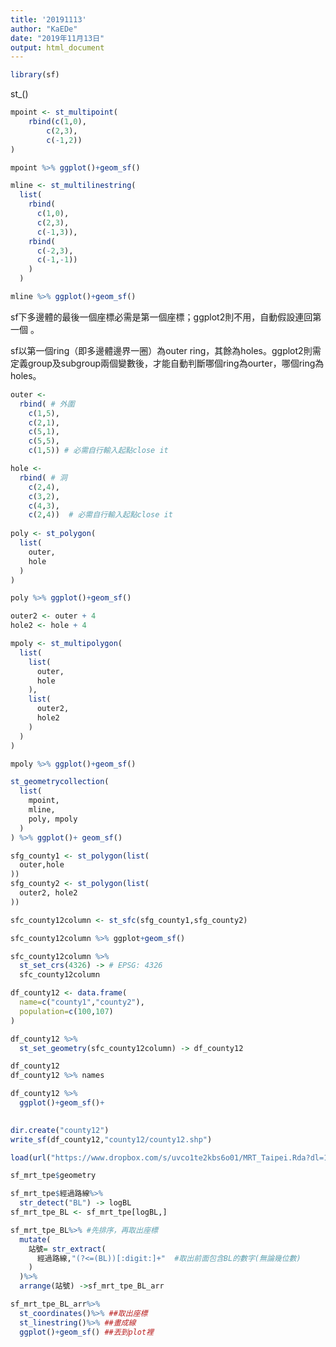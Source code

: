 ```yaml
---
title: '20191113'
author: "KaEDe"
date: "2019年11月13日"
output: html_document
---
```



```r
library(sf)
```

st_<geometry type>(<geometry record>)

```r
mpoint <- st_multipoint(
    rbind(c(1,0),
        c(2,3),
        c(-1,2))
)

mpoint %>% ggplot()+geom_sf()
```


```r
mline <- st_multilinestring(
  list(
    rbind(
      c(1,0),
      c(2,3),
      c(-1,3)),
    rbind(
      c(-2,3),
      c(-1,-1))
    )
  )

mline %>% ggplot()+geom_sf()
```
sf下多邊體的最後一個座標必需是第一個座標；ggplot2則不用，自動假設連回第一個 。

sf以第一個ring（即多邊體邊界一圈）為outer ring，其餘為holes。ggplot2則需定義group及subgroup兩個變數後，才能自動判斷哪個ring為ourter，哪個ring為holes。
```r
outer <-     
  rbind( # 外圍
    c(1,5),
    c(2,1),
    c(5,1),
    c(5,5),
    c(1,5)) # 必需自行輸入起點close it

hole <-
  rbind( # 洞
    c(2,4),
    c(3,2),
    c(4,3),
    c(2,4))  # 必需自行輸入起點close it
  
poly <- st_polygon(
  list(
    outer, 
    hole
  )
) 

poly %>% ggplot()+geom_sf()
```

```r
outer2 <- outer + 4
hole2 <- hole + 4

mpoly <- st_multipolygon(
  list(
    list(
      outer,
      hole
    ),
    list(
      outer2,
      hole2
    )
  )
) 

mpoly %>% ggplot()+geom_sf()
```

```r
st_geometrycollection(
  list(
    mpoint,
    mline,
    poly, mpoly
  )
) %>% ggplot()+ geom_sf()
```



```r
sfg_county1 <- st_polygon(list(
  outer,hole
))
sfg_county2 <- st_polygon(list(
  outer2, hole2
))

sfc_county12column <- st_sfc(sfg_county1,sfg_county2)

sfc_county12column %>% ggplot+geom_sf()
```


```r
sfc_county12column %>%
  st_set_crs(4326) -> # EPSG: 4326
  sfc_county12column
```



```r
df_county12 <- data.frame(
  name=c("county1","county2"),
  population=c(100,107)
)

df_county12 %>%
  st_set_geometry(sfc_county12column) -> df_county12

df_county12
df_county12 %>% names

df_county12 %>%
  ggplot()+geom_sf()+
  
```


```r
dir.create("county12")
write_sf(df_county12,"county12/county12.shp")
```



#####################
```r
load(url("https://www.dropbox.com/s/uvco1te2kbs6o01/MRT_Taipei.Rda?dl=1"))
```

```r
sf_mrt_tpe$geometry
```

```r
sf_mrt_tpe$經過路線%>%
  str_detect("BL") -> logBL
sf_mrt_tpe_BL <- sf_mrt_tpe[logBL,]

sf_mrt_tpe_BL%>% #先排序，再取出座標
  mutate(
    站號= str_extract(
      經過路線,"(?<=(BL))[:digit:]+"  #取出前面包含BL的數字(無論幾位數)
    )
  )%>%
  arrange(站號) ->sf_mrt_tpe_BL_arr

sf_mrt_tpe_BL_arr%>%
  st_coordinates()%>% ##取出座標
  st_linestring()%>% ##畫成線
  ggplot()+geom_sf() ##丟到plot裡
```



